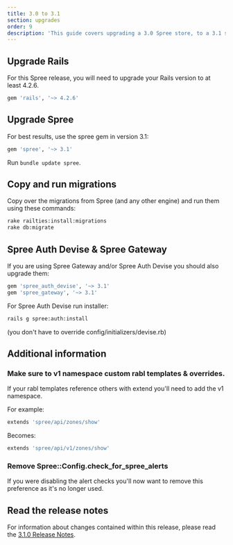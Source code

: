 ```yaml
---
title: 3.0 to 3.1
section: upgrades
order: 9
description: 'This guide covers upgrading a 3.0 Spree store, to a 3.1 store'
---
```


## Upgrade Rails

For this Spree release, you will need to upgrade your Rails version to at least 4.2.6.

```ruby
gem 'rails', '~> 4.2.6'
```

## Upgrade Spree

For best results, use the spree gem in version 3.1:

```ruby
gem 'spree', '~> 3.1'
```

Run `bundle update spree`.

## Copy and run migrations

Copy over the migrations from Spree \(and any other engine\) and run them using these commands:

```bash
rake railties:install:migrations
rake db:migrate
```

## Spree Auth Devise & Spree Gateway

If you are using Spree Gateway and/or Spree Auth Devise you should also upgrade them:

```ruby
gem 'spree_auth_devise', '~> 3.1'
gem 'spree_gateway', '~> 3.1'
```

For Spree Auth Devise run installer:

```bash
rails g spree:auth:install
```

\(you don't have to override config/initializers/devise.rb\)

## Additional information

### Make sure to v1 namespace custom rabl templates & overrides.

If your rabl templates reference others with extend you'll need to add the v1 namespace.

For example:

```ruby
extends 'spree/api/zones/show'
```

Becomes:

```ruby
extends 'spree/api/v1/zones/show'
```

### Remove Spree::Config.check\_for\_spree\_alerts

If you were disabling the alert checks you'll now want to remove this preference as it's no longer used.

## Read the release notes

For information about changes contained within this release, please read the [3.1.0 Release Notes](https://github.com/spree/spree/releases/tag/v3.1.0).
